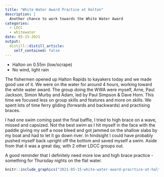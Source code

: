 ```yaml
---
title: "White Water Award Practice at Halton"
description: |
  Another chance to work towards the White Water Award
categories:
  - LDCC
  - whitewater
date: 05-15-2021
output:
  distill::distill_article:
    self_contained: false
---
```


* Halton on 0.55m (low/scrape)
* No wind, light rain

The fishermen opened up Halton Rapids to kayakers today and we made good use of it. We were on the water for around 4 hours, working toward the white water award. The group doing the WWA were myself, Arne, Paul Jackson, Simon Murby and Adam, led by Paul Simpson & Dave Horn. This time we focused less on group skills and features and more on skills. We spent lots of time ferry gliding (forwards and backwards) and practising braces. 

I had one swim coming past the final baffle, I tried to high brace on a wave, missed and capsized. Not the best swim as I hit myself in the face with the paddle giving my self a nose bleed and got jammed on the shallow slabs by my boat and had to let it go down river. In hindsight I could have probably pushed myself back upright off the bottom and saved myself a swim. Aside from that it was a great day, with 2 other LDCC groups out. 

A good reminder that I definitely need more low and high brace practice - something for Thursday nights on the flat water.


```r
knitr::include_graphics("2021-05-15-white-water-award-pracrtice-at-halton.jpg")
```
